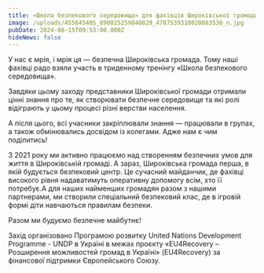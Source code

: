 ```yaml
---
title: «Школа безпекового середовища» для фахівців Широківської громади
image: /uploads/455645405_890025259840829_4787539310020083536_n.jpg
pubDate: 2024-08-15T09:53:00.000Z
hideNews: false
---
```


У нас є мрія, і мрія ця — безпечна Широківська громада. Тому наші фахівці радо взяли участь в триденному тренінгу «Школа безпекового середовища». 

Завдяки цьому заходу представники Широківської громади отримали цінні знання про те, як створювати безпечне середовище та які ролі відіграють у цьому процесі різні верстви населення.

А після цього, всі учасники закріплювали знання — працювали в групах, а також обмінювались досвідом із колегами. Адже нам є чим поділитись!

З 2021 року ми активно працюємо над створенням безпечних умов для життя в Широківській громаді. А зараз, Широківська громада перша, в якій будується безпековий центр. Це сучасний майданчик, де фахівці високого рівня надаватимуть оперативну допомогу всім, хто її потребує.А для наших найменших громадян разом з нашими партнерами, ми створили спеціальний безпековий клас, де в ігровій формі діти навчаються правилам безпеки. 

Разом ми будуємо безпечне майбутнє!

Захід організовано Програмою розвитку United Nations Development Programme - UNDP  в Україні в межах проєкту «EU4Recovery – Розширення можливостей громад в Україні» (EU4Recovery) за фінансової підтримки Європейського Союзу.

